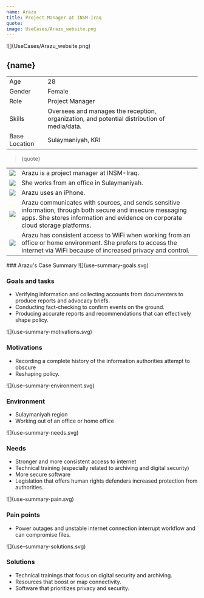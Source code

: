 ```yaml
---
name: Arazu
title: Project Manager at INSM-Iraq
quote: 
image: UseCases/Arazu_website.png
---
```



<ProfileSection>
![](UseCases/Arazu_website.png)

## **{name}**

|               |                                                                                               |
| ------------- | --------------------------------------------------------------------------------------------- |
| Age           | 28                                                                                            |
| Gender        | Female                                                                                        |
| Role          | Project Manager                                                                               |                        
| Skills        | Oversees and manages the reception, organization, and potential distribution of media/data.   |
| Base Location | Sulaymaniyah, KRI                                                                             |   

> {quote}

|                    |                                                                                                                                                                                                 |
| ------------------ | ----------------------------------------------------------------------------------------------------------------------------------------------------------------------------------------------- |
| ![](checkmark.svg) | Arazu is a project manager at INSM-Iraq.                                                                                                                                                        |
| ![](folder.svg)    | She works from an office in Sulaymaniyah.                                                                                                                                                       |
| ![](play.svg)      | Arazu uses an iPhone.                                                                                                                                                                           |
| ![](website.svg)   | Arazu communicates with sources, and sends sensitive information, through both secure and insecure messaging apps. She stores information and evidence on corporate cloud storage platforms.    |                                                                                                      |
| ![](squares.svg)   | Arazu has consistent access to WiFi when working from an office or home environment. She prefers to access the internet via WiFi because of increased privacy and control.                      |

</ProfileSection>
<AchievementsSection>
    ### Arazu's Case Summary

<AchievementItem>
![](use-summary-goals.svg)

### Goals and tasks

- Verifying information and collecting accounts from documenters to produce reports and advocacy briefs. 
- Conducting fact-checking to confirm events on the ground.
- Producing accurate reports and recommendations that can effectively shape policy. 

</AchievementItem>
<AchievementItem>
![](use-summary-motivations.svg)

### Motivations

- Recording a complete history of the information authorities attempt to obscure
- Reshaping policy.  

</AchievementItem>
<AchievementItem>
![](use-summary-environment.svg)

### Environment

- Sulaymaniyah region 
- Working out of an office or home office

</AchievementItem>
<AchievementItem>
![](use-summary-needs.svg)

### Needs

- Stronger and more consistent access to internet
- Technical training (especially related to archiving and digital security)
- More secure software
- Legislation that offers human rights defenders increased protection from authorities.  

</AchievementItem>
<AchievementItem>
![](use-summary-pain.svg)

### Pain points

- Power outages and unstable internet connection interrupt workflow and can compromise files. 

</AchievementItem>
<AchievementItem>
![](use-summary-solutions.svg)

### Solutions

- Technical trainings that focus on digital security and archiving. 
- Resources that boost or map connectivity. 
- Software that prioritizes privacy and security. 

</AchievementItem>
</AchievementsSection>
